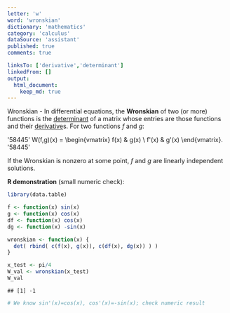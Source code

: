 ```yaml
---
letter: 'w'
word: 'wronskian'
dictionary: 'mathematics'
category: 'calculus'
dataSource: 'assistant'
published: true
comments: true

linksTo: ['derivative','determinant']
linkedFrom: []
output:
  html_document:
    keep_md: true
---
```




<a id="wronskian">Wronskian</a> - In differential equations, the **Wronskian** of two (or more) functions is the [determinant](#determinant) of a matrix whose entries are those functions and their [derivative](#derivative)s. For two functions $f$ and $g$:

'58445'
W(f,g)(x) =
\begin{vmatrix}
f(x) & g(x) \\
f'(x) & g'(x)
\end{vmatrix}.
'58445'

If the Wronskian is nonzero at some point, $f$ and $g$ are linearly independent solutions.

**R demonstration** (small numeric check):


``` r
library(data.table)

f <- function(x) sin(x)
g <- function(x) cos(x)
df <- function(x) cos(x)
dg <- function(x) -sin(x)

wronskian <- function(x) {
  det( rbind( c(f(x), g(x)), c(df(x), dg(x)) ) )
}

x_test <- pi/4
W_val <- wronskian(x_test)
W_val
```

```
## [1] -1
```

``` r
# We know sin'(x)=cos(x), cos'(x)=-sin(x); check numeric result
```
